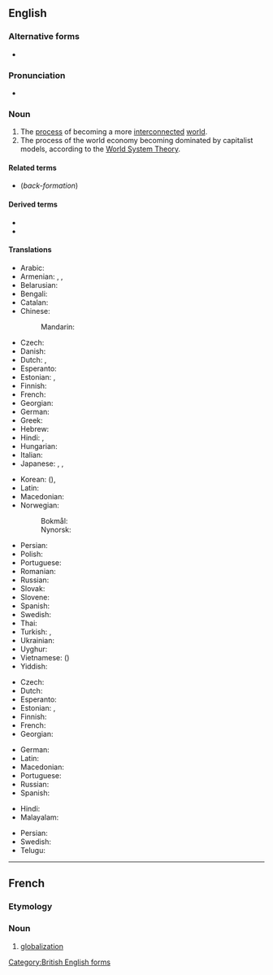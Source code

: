 ==English==

===Alternative forms===
* {{l|en|globalization}}

===Pronunciation===
* {{rhymes|eɪʃən|lang=en}}

===Noun===
{{wikipedia}}
{{en-noun|~}}

# The [[process]] of becoming a more [[interconnected]] [[world]].
# The process of the world economy becoming dominated by capitalist models, according to the [[w:World System Theory|World System Theory]].

====Related terms====
* {{l|en|globalise}} (''back-formation'')

====Derived terms====
* {{l|en|globalisationism}}
* {{l|en|globalisationist}}

====Translations====
{{trans-top|process of becoming a more interconnected world}}
* Arabic: {{t|ar|عَوْلَمَة|f}}
* Armenian: {{t+|hy|գլոբալիզացիա}}, {{t|hy|համաշխարհայնացում}}, {{t+|hy|գլոբալացում}}
* Belarusian: {{t|be|глабалізацыя|f}}
* Bengali: {{t|bn|বিশ্বায়ন}}
* Catalan: {{t+|ca|globalització|f}}
* Chinese:
*: Mandarin: {{t+|cmn|全球化|tr=quánqiúhuà}}
* Czech: {{t+|cs|globalizace|f}}
* Danish: {{t|da|globalisering|c}}
* Dutch: {{t+|nl|globalisering|f}}, {{t+|nl|mondialisering|f}}
* Esperanto: {{t|eo|tutmondiĝo}}
* Estonian: {{t|et|üleilmastumine}}, {{t|et|globaliseerumine}}
* Finnish: {{t+|fi|globalisaatio}}
* French: {{t+|fr|mondialisation|f}}
* Georgian: {{t|ka|გლობალიზაცია}}
* German: {{t+|de|Globalisierung|f}}
* Greek: {{t+|el|παγκοσμιοποίηση}}
* Hebrew: {{t|he|גלובליזציה}}
* Hindi: {{t|hi|हलिमिकरण|tr=halimikaraṇ}}, {{t|hi|वैश्वीकरण|tr=vaiśvīkaraṇ}}
* Hungarian: {{t+|hu|globalizáció}}
* Italian: {{t+|it|globalizzazione}}
* Japanese: {{t+|ja|グローバリゼーション|tr=gurōbarizēshon}}, {{t|ja|グローバライゼーション|tr=gurōbaraizēshon}}, {{t+|ja|グローバル化|tr=gurōbaru-ka}}
{{trans-mid}}
* Korean: {{t|ko|세계화}} ({{t|ko|世界化|sc=Hani}}), {{t|ko|글로벌화}}
* Latin: {{t|la|globalizatio}}
* Macedonian: {{t|mk|глобализа́ција|f}}
* Norwegian:
*: Bokmål: {{t|nb|globalisering|m|f}}
*: Nynorsk: {{t|nn|globalisering|f}}
* Persian: {{t|fa|جهانی‌سازی|tr=jahanisazi}}
* Polish: {{t+|pl|globalizacja|f}}
* Portuguese: {{t+|pt|globalização|f}}
* Romanian: {{t|ro|globalizare|f}}
* Russian: {{t+|ru|глобализа́ция|f}}
* Slovak: {{t|sk|globalizácia|f}}
* Slovene: {{t|sl|globalizacija|f}}
* Spanish: {{t+|es|globalización|f}}
* Swedish: {{t+|sv|globalisering|c}}
* Thai: {{t+|th|โลกาภิวัตน์}}
* Turkish: {{t+|tr|küreselleşme}}, {{t+|tr|globalleşme}}
* Ukrainian: {{t|uk|глобаліза́ція|f}}
* Uyghur: {{t|ug|يەرشارىلىشىش}}
* Vietnamese: {{t+|vi|toàn cầu hóa}} ({{t|vi|全球化|sc=Hani}})
* Yiddish: {{t|yi|גלאָבאַליזאַציע|f}}
{{trans-bottom}}

{{trans-top|process of world economy becoming dominated by capitalist models}}
* Czech: {{t+|cs|globalizace|f}}
* Dutch: {{t+|nl|globalisering|f}}
* Esperanto: {{t|eo|tutmondiĝo}}
* Estonian: {{t|et|üleilmastumine}}, {{t|et|globaliseerumine}}
* Finnish: {{t+|fi|globalisaatio}}
* French: {{t+|fr|mondialisation|f}}
* Georgian: {{t|ka|გლობალიზაცია}}
{{trans-mid}}
* German: {{t+|de|Globalisierung|f}}
* Latin: {{t|la|globalizatio|f}}
* Macedonian: {{t|mk|глобализа́ција|f}}
* Portuguese: {{t+|pt|globalização|f}}
* Russian: {{t+|ru|глобализа́ция|f}}
* Spanish: {{t|es|mundialización|f}}
{{trans-bottom}}

{{checktrans-top}}
* Hindi: {{t-check|hi|tr=bhumandikaran}}
* Malayalam: {{t-check|ml|ആഗോളവത്ക്കരണം}} {{attention|ml|2=was "[[ആഗോളവത്ക്കരണം]] [[āgołavatkaraņam]]"}}
{{trans-mid}}
* Persian: {{t-check|fa|جهانی‌سازی|tr=jahanisazi|sc=fa-Arab}}
* Swedish: {{t+check|sv|globalisation}}
* Telugu: {{t-check|te|ప్రపంచీకరణ}}
{{trans-bottom}}

[[Category:British English forms]]

----

==French==

===Etymology===
{{suffix|globaliser|ation|lang=fr}}

===Noun===
{{fr-noun|f}}

# [[globalization]]